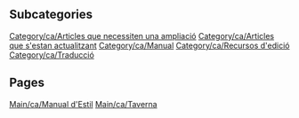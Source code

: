
== Subcategories ==
[[Category/ca/Articles que necessiten una ampliació]]
[[Category/ca/Articles que s'estan actualitzant]]
[[Category/ca/Manual]]
[[Category/ca/Recursos d'edició]]
[[Category/ca/Traducció]]

== Pages ==
[[Main/ca/Manual d'Estil]]
[[Main/ca/Taverna]]
